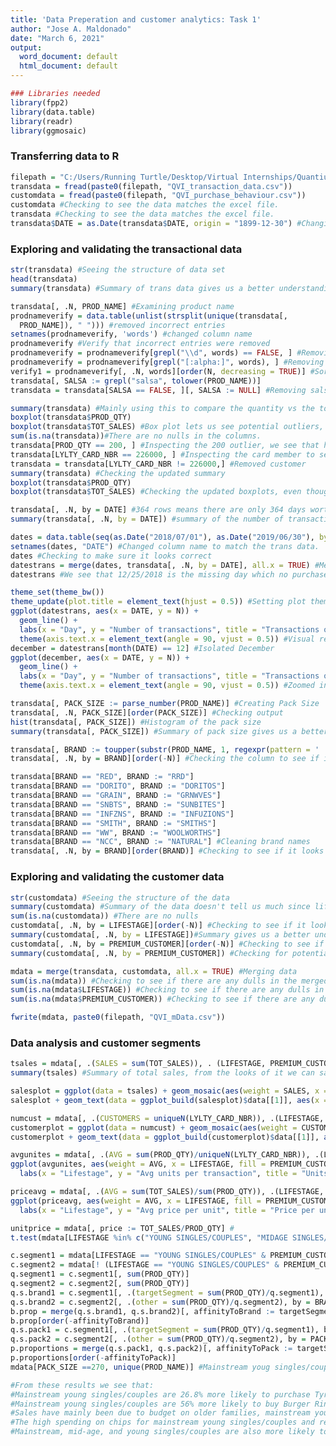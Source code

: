---
title: 'Data Preperation and customer analytics: Task 1'
author: "Jose A. Maldonado"
date: "March 6, 2021"
output:
  word_document: default
  html_document: default
---

```{r echo=FALSE, message=FALSE, warning=FALSE}
### Libraries needed
library(fpp2)
library(data.table)
library(readr)
library(ggmosaic)
```

### Transferring data to R
```{r}
filepath = "C:/Users/Running Turtle/Desktop/Virtual Internships/Quantium/"
transdata = fread(paste0(filepath, "QVI_transaction_data.csv"))
customdata = fread(paste0(filepath, "QVI_purchase_behaviour.csv"))
customdata #Checking to see the data matches the excel file.
transdata #Checking to see the data matches the excel file.
transdata$DATE = as.Date(transdata$DATE, origin = "1899-12-30") #Changing the format of the dates, excel dates start on 1899
```

### Exploring and validating the transactional data
```{r}
str(transdata) #Seeing the structure of data set
head(transdata)
summary(transdata) #Summary of trans data gives us a better understanding of how the product quantity and the number of sales are correlated.

transdata[, .N, PROD_NAME] #Examining product name
prodnameverify = data.table(unlist(strsplit(unique(transdata[,
  PROD_NAME]), " "))) #removed incorrect entries
setnames(prodnameverify, 'words') #changed column name 
prodnameverify #Verify that incorrect entries were removed
prodnameverify = prodnameverify[grepl("\\d", words) == FALSE, ] #Removing digits
prodnameverify = prodnameverify[grepl("[:alpha:]", words), ] #Removing special characters
verify1 = prodnameverify[, .N, words][order(N, decreasing = TRUE)] #Sorting based on frequency from highest to lowest
transdata[, SALSA := grepl("salsa", tolower(PROD_NAME))]
transdata = transdata[SALSA == FALSE, ][, SALSA := NULL] #Removing salsa as we only care about chips

summary(transdata) #Mainly using this to compare the quantity vs the total sales, we see that there might be potential outliers
boxplot(transdata$PROD_QTY)
boxplot(transdata$TOT_SALES) #Box plot lets us see potential outliers, we instantly see there are some in both the product quantity and total sales
sum(is.na(transdata))#There are no nulls in the columns.
transdata[PROD_QTY == 200, ] #Inspecting the 200 outlier, we see that happened in the same store almost a year apart.
transdata[LYLTY_CARD_NBR == 226000, ] #Inspecting the card member to see his transactions, looks like his purchase might be more commercial then personal so removing it is best.
transdata = transdata[LYLTY_CARD_NBR != 226000,] #Removed customer
summary(transdata) #Checking the updated summary
boxplot(transdata$PROD_QTY)
boxplot(transdata$TOT_SALES) #Checking the updated boxplots, even though there seems to be a few outliers left this is due to the graph being zoomed in when compare to before we wouldn't consider them outliers.

transdata[, .N, by = DATE] #364 rows means there are only 364 days worth of data, we are missing one day
summary(transdata[, .N, by = DATE]) #summary of the number of transactions per day shows us there might be no outliers, but it is still best if we check to see which day is missing.

dates = data.table(seq(as.Date("2018/07/01"), as.Date("2019/06/30"), by = "day")) #Creating a sequence of dates to see which day is missing from transaction data.
setnames(dates, "DATE") #Changed column name to match the trans data.
dates #Checking to make sure it looks correct
datestrans = merge(dates, transdata[, .N, by = DATE], all.x = TRUE) #Merged the original dates with the created dates
datestrans #We see that 12/25/2018 is the missing day which no purchases were made. Makes sense since it was Christmas.

theme_set(theme_bw())
theme_update(plot.title = element_text(hjust = 0.5)) #Setting plot themes to format graphs
ggplot(datestrans, aes(x = DATE, y = N)) +
  geom_line() +
  labs(x = "Day", y = "Number of transactions", title = "Transactions over time") + scale_x_date(breaks = "1 month") +
  theme(axis.text.x = element_text(angle = 90, vjust = 0.5)) #Visual representation of purchases with an increase in December and a break in there.
december = datestrans[month(DATE) == 12] #Isolated December
ggplot(december, aes(x = DATE, y = N)) +
  geom_line() +
  labs(x = "Day", y = "Number of transactions", title = "Transactions over December") + scale_x_date(breaks = "1 day") +
  theme(axis.text.x = element_text(angle = 90, vjust = 0.5)) #Zoomed in version of the graph above

transdata[, PACK_SIZE := parse_number(PROD_NAME)] #Creating Pack Size
transdata[, .N, PACK_SIZE][order(PACK_SIZE)] #Checking output
hist(transdata[, PACK_SIZE]) #Histogram of the pack size
summary(transdata[, PACK_SIZE]) #Summary of pack size gives us a better overview of the histogram as we can see min and max based on pack size

transdata[, BRAND := toupper(substr(PROD_NAME, 1, regexpr(pattern = ' ', PROD_NAME) - 1))] #Creating a column with the brands
transdata[, .N, by = BRAND][order(-N)] #Checking the column to see if it looks reasonable while ordering it from highest to lowest based on "N"

transdata[BRAND == "RED", BRAND := "RRD"]
transdata[BRAND == "DORITO", BRAND := "DORITOS"]
transdata[BRAND == "GRAIN", BRAND := "GRNWVES"]
transdata[BRAND == "SNBTS", BRAND := "SUNBITES"]
transdata[BRAND == "INFZNS", BRAND := "INFUZIONS"]
transdata[BRAND == "SMITH", BRAND := "SMITHS"]
transdata[BRAND == "WW", BRAND := "WOOLWORTHS"]
transdata[BRAND == "NCC", BRAND := "NATURAL"] #Cleaning brand names
transdata[, .N, by = BRAND][order(BRAND)] #Checking to see if it looks reasonable
```

### Exploring and validating the customer data
```{r}
str(customdata) #Seeing the structure of the data
summary(customdata) #Summary of the data doesn't tell us much since lifestage, premium customer are characters and loyalty card number corresponds to a certain customer.
sum(is.na(customdata)) #There are no nulls
customdata[, .N, by = LIFESTAGE][order(-N)] #Checking to see if it looks reasonable 
summary(customdata[, .N, by = LIFESTAGE])#Summary gives us a better understanding to see if there are any potential outliers
customdata[, .N, by = PREMIUM_CUSTOMER][order(-N)] #Checking to see if it looks reasonable
summary(customdata[, .N, by = PREMIUM_CUSTOMER]) #Checking for potential outliers

mdata = merge(transdata, customdata, all.x = TRUE) #Merging data
sum(is.na(mdata)) #Checking to see if there are any dulls in the merged data set
sum(is.na(mdata$LIFESTAGE)) #Checking to see if there are any dulls in Lifestage
sum(is.na(mdata$PREMIUM_CUSTOMER)) #Checking to see if there are any dulls in Premium Customers

fwrite(mdata, paste0(filepath, "QVI_mData.csv"))
```

### Data analysis and customer segments
```{r}
tsales = mdata[, .(SALES = sum(TOT_SALES)), . (LIFESTAGE, PREMIUM_CUSTOMER)] #Total sales by lifestage and premium customer
summary(tsales) #Summary of total sales, from the looks of it we can say there aren't any outliers which makes since since we validated the data earlier

salesplot = ggplot(data = tsales) + geom_mosaic(aes(weight = SALES, x = product(PREMIUM_CUSTOMER, LIFESTAGE), fill = PREMIUM_CUSTOMER)) + labs(x = "Lifestage", y = "Premium Customer", title = "Proportion of Sales") + theme(axis.text.x = element_text(angle = 90, vjust = 0.5))
salesplot + geom_text(data = ggplot_build(salesplot)$data[[1]], aes(x = (xmin + xmax)/2, y = (ymin + ymax)/2, label = as.character(paste(round(.wt/sum(.wt),3)*100, '%'))))

numcust = mdata[, .(CUSTOMERS = uniqueN(LYLTY_CARD_NBR)), .(LIFESTAGE, PREMIUM_CUSTOMER)][order(-CUSTOMERS)] #Number of customers based on Lifestage and Premium Customer
customerplot = ggplot(data = numcust) + geom_mosaic(aes(weight = CUSTOMERS, x = product(PREMIUM_CUSTOMER, LIFESTAGE), fill = PREMIUM_CUSTOMER)) + labs(x = "Lifestage", y = "Premium customer flag", title = "Proportion of customers") + theme(axis.text.x = element_text(angle = 90, vjust = 0.5))
customerplot + geom_text(data = ggplot_build(customerplot)$data[[1]], aes(x = (xmin + xmax)/2, y = (ymin + ymax)/2, label = as.character(paste(round(.wt/sum(.wt),3)*100, '%'))))

avgunites = mdata[, .(AVG = sum(PROD_QTY)/uniqueN(LYLTY_CARD_NBR)), .(LIFESTAGE, PREMIUM_CUSTOMER)][order(-AVG)] #Average unites based on customer
ggplot(avgunites, aes(weight = AVG, x = LIFESTAGE, fill = PREMIUM_CUSTOMER)) + geom_bar(position = position_dodge()) +
  labs(x = "Lifestage", y = "Avg units per transaction", title = "Units per customer") + theme(axis.text.x = element_text(angle = 90, vjust = 0.5))

priceavg = mdata[, .(AVG = sum(TOT_SALES)/sum(PROD_QTY)), .(LIFESTAGE, PREMIUM_CUSTOMER)][order(-AVG)] #Average price based on units
ggplot(priceavg, aes(weight = AVG, x = LIFESTAGE, fill = PREMIUM_CUSTOMER)) + geom_bar(position = position_dodge()) +
  labs(x = "Lifestage", y = "Avg price per unit", title = "Price per unit") + theme(axis.title.x = element_text(angle = 90, vjust = 0.5))

unitprice = mdata[, price := TOT_SALES/PROD_QTY] #
t.test(mdata[LIFESTAGE %in% c("YOUNG SINGLES/COUPLES", "MIDAGE SINGLES/COUPLES ") & PREMIUM_CUSTOMER == "Mainstream", price], mdata[LIFESTAGE %in% c("YOUNG SINGLE/COUPLES", "MIDAGE SINGLES/COUPLES") & PREMIUM_CUSTOMER != "Mainstream", price], alternative = "greater") #The t-test results in a p-value of 2.2e-16 the unit price for mainstream, young and mid-age singles and couples are significantly higher than that of budget or premium, young and midage singles and couples.

c.segment1 = mdata[LIFESTAGE == "YOUNG SINGLES/COUPLES" & PREMIUM_CUSTOMER == "Mainstream",]
c.segment2 = mdata[! (LIFESTAGE == "YOUNG SINGLES/COUPLES" & PREMIUM_CUSTOMER == "Mainstream"),]
q.segment1 = c.segment1[, sum(PROD_QTY)]
q.segment2 = c.segment2[, sum(PROD_QTY)]
q.s.brand1 = c.segment1[, .(targetSegment = sum(PROD_QTY)/q.segment1), by = BRAND]
q.s.brand2 = c.segment2[, .(other = sum(PROD_QTY)/q.segment2), by = BRAND]
b.prop = merge(q.s.brand1, q.s.brand2)[, affinityToBrand := targetSegment/other]
b.prop[order(-affinityToBrand)]
q.s.pack1 = c.segment1[, .(targetSegment = sum(PROD_QTY)/q.segment1), by = PACK_SIZE]
q.s.pack2 = c.segment2[, .(other = sum(PROD_QTY)/q.segment2), by = PACK_SIZE]
p.proportions = merge(q.s.pack1, q.s.pack2)[, affinityToPack := targetSegment/other]
p.proportions[order(-affinityToPack)]
mdata[PACK_SIZE ==270, unique(PROD_NAME)] #Mainstream youg singles/couples are 27% more likely to purchase a 270g pack of chips when compared to the rest of the population. It also seems like Twisties is the only brand that offers the 270g packs and so this results in a higher likelyhood of mainstream young singles/couples purchasing twisties.

#From these results we see that:
#Mainstream young singles/couples are 26.8% more likely to purchase Tyrrells Chips compared to the rest of the population.
#Mainstream young singles/couples are 56% more likely to buy Burger Rings compared to the rest of the populations.
#Sales have mainly been due to budget on older families, mainstream young/couples, and mainstream retirees shoppers.
#The high spending on chips for mainstream young singles/couples and retirees is due to more of them than other buyers.
#Mainstream, mid-age, and young singles/couples are also more likely to pay more per pack of chips.

```













